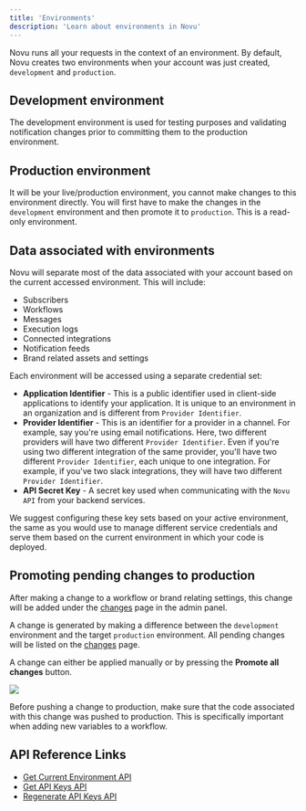 ```yaml
---
title: 'Environments'
description: 'Learn about environments in Novu'
---
```


Novu runs all your requests in the context of an environment. By default, Novu creates two environments when your account was just created, `development` and `production`.

## Development environment

The development environment is used for testing purposes and validating notification changes prior to committing them to the production environment.

## Production environment

It will be your live/production environment, you cannot make changes to this environment directly. You will first have to make the changes in the `development` environment and then promote it to `production`. This is a read-only environment.

## Data associated with environments

Novu will separate most of the data associated with your account based on the current accessed environment. This will include:

- Subscribers
- Workflows
- Messages
- Execution logs
- Connected integrations
- Notification feeds
- Brand related assets and settings

Each environment will be accessed using a separate credential set:

- **Application Identifier** - This is a public identifier used in client-side applications to identify your application. It is unique to an environment in an organization and is different from `Provider Identifier`.
- **Provider Identifier** - This is an identifier for a provider in a channel. For example, say you're using email notifications. Here, two different providers will have two different `Provider Identifier`. Even if you're using two different integration of the same provider, you'll have two different `Provider Identifier`, each unique to one integration. For example, if you've two slack integrations, they will have two different `Provider Identifier`.
- **API Secret Key** - A secret key used when communicating with the `Novu API` from your backend services.

We suggest configuring these key sets based on your active environment, the same as you would use to manage different service credentials and serve them based on the current environment in which your code is deployed.

## Promoting pending changes to production

After making a change to a workflow or brand relating settings, this change will be added under the [changes](https://web.novu.co/changes?utm_campaign=docs-environments) page in the admin panel.

A change is generated by making a difference between the `development` environment and the target `production` environment. All pending changes will be listed on the [changes](https://web.novu.co/changes?utm_campaign=docs-environments) page.

A change can either be applied manually or by pressing the **Promote all changes** button.

<Frame caption="Seeing All Changes in Novu Dashboard">
<img src="/images/platform/environments.png" />
</Frame>

<br />

<Note> Before pushing a change to production, make sure that the code associated with this change was pushed to production. This is specifically important when adding new variables to a workflow. </Note>


## API Reference Links

- [Get Current Environment API](/api-reference/environments/get-current-environment/)
- [Get API Keys API](/api-reference/environments/get-api-keys/)
- [Regenerate API Keys API](/api-reference/environments/regenerate-api-keys/)
